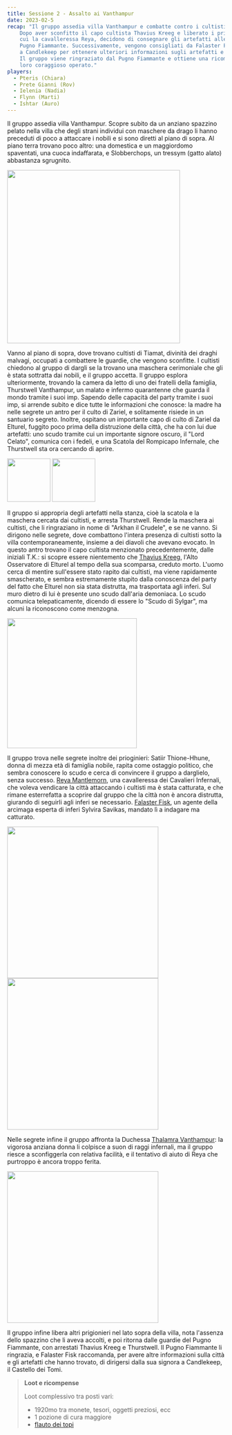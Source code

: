 ```yaml
---
title: Sessione 2 - Assalto ai Vanthampur
date: 2023-02-5
recap: "Il gruppo assedia villa Vanthampur e combatte contro i cultisti di Tiamat.
    Dopo aver sconfitto il capo cultista Thavius Kreeg e liberato i prigionieri, tra
    cui la cavalleressa Reya, decidono di consegnare gli artefatti alle autorità del
    Pugno Fiammante. Successivamente, vengono consigliati da Falaster Fisk di recarsi
    a Candlekeep per ottenere ulteriori informazioni sugli artefatti e sulla città.
    Il gruppo viene ringraziato dal Pugno Fiammante e ottiene una ricompensa per il
    loro coraggioso operato."
players:
  - Pteris (Chiara)
  - Prete Gianni (Rov)
  - Ielenia (Nadia)
  - Flynn (Marti)
  - Ishtar (Auro)
---
```


Il gruppo assedia villa Vanthampur. Scopre subito da un anziano spazzino pelato nella villa che degli strani individui con maschere da drago li hanno preceduti di poco a attaccare i nobili e si sono diretti al piano di sopra. Al piano terra trovano poco altro: una domestica e un maggiordomo spaventati, una cuoca indaffarata, e Slobberchops, un tressym (gatto alato) abbastanza sgrugnito.

<Image src="https://5e.tools/img/bestiary/BGDIA/Tressym.webp" inferSize width="400px" alt="" />

Vanno al piano di sopra, dove trovano cultisti di Tiamat, divinità dei draghi malvagi, occupati a combattere le guardie, che vengono sconfitte. I cultisti chiedono al gruppo di dargli se la trovano una maschera cerimoniale che gli è stata sottratta dai nobili, e il gruppo accetta. Il gruppo esplora ulteriormente, trovando la camera da letto di uno dei fratelli della famiglia, Thurstwell Vanthampur, un malato e infermo quarantenne che guarda il mondo tramite i suoi imp. Sapendo delle capacità del party tramite i suoi imp, si arrende subito e dice tutte le informazioni che conosce: la madre ha nelle segrete un antro per il culto di Zariel, e solitamente risiede in un santuario segreto. Inoltre, ospitano un importante capo di culto di Zariel da Elturel, fuggito poco prima della distruzione della città, che ha con lui due artefatti: uno scudo tramite cui un importante signore oscuro, il "Lord Celato", comunica con i fedeli, e una Scatola del Rompicapo Infernale, che Thurstwell sta ora cercando di aprire.

<Image src="https://5e.tools/img/adventure/BGDIA/019-637000771038732405.webp" inferSize height="100px" alt="" /> <Image src="https://5e.tools/img/adventure/BGDIA/013-ubtk4-01-04.webp" inferSize height="100px" alt="" />

Il gruppo si appropria degli artefatti nella stanza, cioè la scatola e la maschera cercata dai cultisti, e arresta Thurstwell. Rende la maschera ai cultisti, che li ringraziano in nome di "Arkhan il Crudele", e se ne vanno. Si dirigono nelle segrete, dove combattono l'intera presenza di cultisti sotto la villa contemporaneamente, insieme a dei diavoli che avevano evocato. In questo antro trovano il capo cultista menzionato precedentemente, dalle iniziali T.K.: si scopre essere nientemento che [Thavius Kreeg](../npc/evil#thavius-kreeg), l'Alto Osservatore di Elturel al tempo della sua scomparsa, creduto morto. L'uomo cerca di mentire sull'essere stato rapito dai cultisti, ma viene rapidamente smascherato, e sembra estremamente stupito dalla conoscenza del party del fatto che Elturel non sia stata distrutta, ma trasportata agli inferi. Sul muro dietro di lui è presente uno scudo dall'aria demoniaca. Lo scudo comunica telepaticamente, dicendo di essere lo "Scudo di Sylgar", ma alcuni la riconoscono come menzogna.

<Image src="https://castparty.files.wordpress.com/2021/08/thavius-signing.png" inferSize height="300px" alt="" />

Il gruppo trova nelle segrete inoltre dei prioginieri: Satiir Thione-Hhune, donna di mezza età di famiglia nobile, rapita come ostaggio politico, che sembra conoscere lo scudo e cerca di convincere il gruppo a darglielo, senza successo. [Reya Mantlemorn](../npc/elturel#reya-mantlemorn), una cavalleressa dei Cavalieri Infernali, che voleva vendicare la città attaccando i cultisti ma è stata catturata, e che rimane esterrefatta a scoprire dal gruppo che la città non è ancora distrutta, giurando di seguirli agli inferi se necessario. [Falaster Fisk](../npc/misc#falaster-fisk), un agente della arcimaga esperta di inferi Sylvira Savikas, mandato lì a indagare ma catturato.

<Image src="https://5e.tools/img/adventure/BGDIA/172-t5qi9-f-04-falaster.webp" inferSize height="350px" alt="" /> <Image src="https://5e.tools/img/adventure/BGDIA/155-mzc8l-f-01-reya.webp" inferSize height="350px" alt="" />

Nelle segrete infine il gruppo affronta la Duchessa [Thalamra Vanthampur](../npc/evil#thalamra-vanthampur): la vigorosa anziana donna li colpisce a suon di raggi infernali, ma il gruppo riesce a sconfiggerla con relativa facilità, e il tentativo di aiuto di Reya che purtroppo è ancora troppo ferita.

<Image src="https://5e.tools/img/adventure/BGDIA/022-637000757702239303.webp" inferSize height="350px" alt="" />

Il gruppo infine libera altri prigionieri nel lato sopra della villa, nota l'assenza dello spazzino che li aveva accolti, e poi ritorna dalle guardie del Pugno Fiammante, con arrestati Thavius Kreeg e Thurstwell. Il Pugno Fiammante li ringrazia, e Falaster Fisk raccomanda, per avere altre informazioni sulla città e gli artefatti che hanno trovato, di dirigersi dalla sua signora a Candlekeep, il Castello dei Tomi.

> **Loot e ricompense**
> 
> Loot complessivo tra posti vari:
> - 1920mo tra monete, tesori, oggetti preziosi, ecc
> - 1 pozione di cura maggiore
> - [flauto dei topi](https://dungeonedraghi.it/compendio/oggetti-magici/oggetti-meravigliosi/flauto-dei-topi/)
